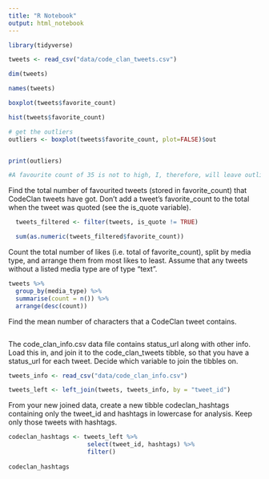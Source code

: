 ```yaml
---
title: "R Notebook"
output: html_notebook
---
```


```r
library(tidyverse)

tweets <- read_csv("data/code_clan_tweets.csv")

dim(tweets)

names(tweets)
```

```r
boxplot(tweets$favorite_count)

hist(tweets$favorite_count)

# get the outliers 
outliers <- boxplot(tweets$favorite_count, plot=FALSE)$out


print(outliers)

#A favourite count of 35 is not to high, I, therefore, will leave outliers inside the sample
```
Find the total number of favourited tweets (stored in favorite_count) that CodeClan tweets have got. Don’t add a tweet’s favorite_count to the total when the tweet was quoted (see the is_quote variable).
```r

  tweets_filtered <- filter(tweets, is_quote != TRUE) 

  sum(as.numeric(tweets_filtered$favorite_count))

```

Count the total number of likes (i.e. total of favorite_count), split by media type, and arrange them from most likes to least. Assume that any tweets without a listed media type are of type “text”.

```r

tweets %>% 
  group_by(media_type) %>% 
  summarise(count = n()) %>% 
  arrange(desc(count))

```

Find the mean number of characters that a CodeClan tweet contains.

```r

```


The code_clan_info.csv data file contains status_url along with other info. Load this in, and join it to the code_clan_tweets tibble, so that you have a status_url for each tweet. Decide which variable to join the tibbles on.

```r
tweets_info <- read_csv("data/code_clan_info.csv")

tweets_left <- left_join(tweets, tweets_info, by = "tweet_id")
```


From your new joined data, create a new tibble codeclan_hashtags containing only the tweet_id and hashtags in lowercase for analysis. Keep only those tweets with hashtags.
```r
codeclan_hashtags <- tweets_left %>% 
                      select(tweet_id, hashtags) %>% 
                      filter()
                        
codeclan_hashtags                  
```


